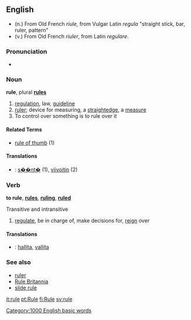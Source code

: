 {{wikipedia}}
==English==
*(n.) From Old French ''riule,'' from Vulgar Latin ''regula'' "straight stick, bar, ruler, pattern"
*(v.) From Old French ''riuler'', from Latin ''regulare''.

===Pronunciation===
*{{audio|en-us-rule.ogg|Audio (US)}}

===Noun===
'''rule''', plural '''[[rules]]'''

# [[regulation]], law, [[guideline]]
# [[ruler]]; device for measuring, a [[straightedge]], a [[measure]]
# To control over something is to rule over it
====Related Terms====
*[[rule of thumb]] (1)

====Translations====
*{{msg:fi}}: [[s��nt�]] (1), [[viivoitin]] (2)

===Verb===
'''to rule''', '''[[rules]]''', '''[[ruling]]''', '''[[ruled]]'''

Transitive and intransitive

# [[regulate]], be in charge of, make decisions for, [[reign]] over



====Translations====
*{{msg:fi}}: [[hallita]], [[vallita]]

===See also===

*[[ruler]]
*[[Rule Britannia]]
*[[slide rule]]
[[Category:1000 English basic words]]

[[it:rule]]
[[pt:Rule]]
[[fi:Rule]]
[[sv:rule]]